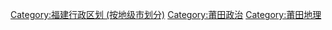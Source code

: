 {{Catnav|頁面分類|各種主題的頁面分類|依中国各省来作的分类|中国各省行政区划|福建行政区划}}
{{Catmore|莆田市}}

[[Category:福建行政区划_(按地级市划分)|Category:福建行政区划 (按地级市划分)]]
[[Category:莆田政治|Category:莆田政治]]
[[Category:莆田地理|Category:莆田地理]]
